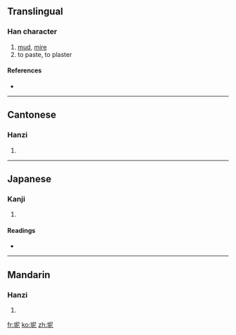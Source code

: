 ==Translingual==

===Han character===
{{Han char|rn=32|rad=土|as=05|sn=8|four=4711<sub>1</sub>|canj=土尸心 (GSP)}}

# [[mud]], [[mire]]
# to paste, to plaster

====References====
* {{Han ref|kx=0226.260|dkj=04981|dj=0462.030|hdz=10435.100|uh=576D|ud=22381|bh=CBF4|bd=52212}}

----

==Cantonese==

===Hanzi===
{{yue-hanzi|jyut=|y=nai4}}

# {{defn|Cantonese}}

----

==Japanese==

===Kanji===
{{ja-kanji|grade=|rs=土05}}

# {{defn|Japanese}}

====Readings====
* {{ja-readings|on=[[でい]] (dei), [[ない]] (nai), [[で]] (de), [[に]] (ni)|kun=[[どろ]] (doro)}}

----

==Mandarin==

===Hanzi===
{{cmn-hanzi|pin=[[ní]] ([[ni2]])|wg=ni<sup>2</sup>}}

# {{defn|Mandarin}}

[[fr:坭]]
[[ko:坭]]
[[zh:坭]]